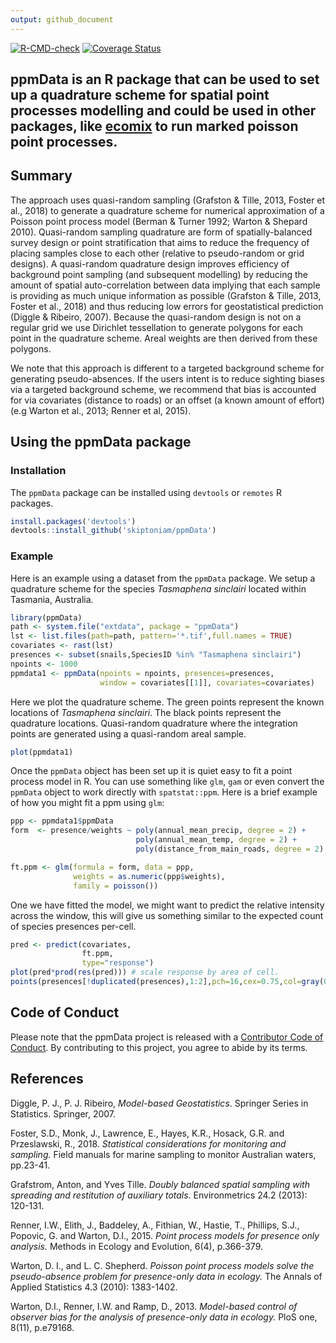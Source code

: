 ```yaml
---
output: github_document
---
```


<!-- badges: start -->
  [![R-CMD-check](https://github.com/skiptoniam/ppmData/workflows/R-CMD-check/badge.svg)](https://github.com/skiptoniam/ppmData/actions)
  [![Coverage Status](https://codecov.io/github/skiptoniam/ppmData/coverage.svg?branch=master)](https://codecov.io/github/skiptoniam/ppmData?branch=master)
<!-- badges: end -->
  
## ppmData is an R package that can be used to set up a quadrature scheme for spatial point processes modelling and could be used in other packages, like [ecomix](https://github.com/skiptoniam/ecomix) to run marked poisson point processes.

## Summary

The approach uses quasi-random sampling (Grafston & Tille, 2013, Foster et al., 2018) to generate a quadrature scheme for numerical approximation of a Poisson point process model (Berman & Turner 1992; Warton & Shepard 2010). Quasi-random sampling quadrature are form of spatially-balanced survey design or point stratification that aims to reduce the frequency of placing samples close to each other (relative to pseudo-random or grid designs). A quasi-random quadrature design improves efficiency of background point sampling (and subsequent modelling) by reducing the amount of spatial auto-correlation between data implying that each sample is providing as much unique information as possible (Grafston & Tille, 2013, Foster et al., 2018) and thus reducing low errors for geostatistical prediction (Diggle & Ribeiro, 2007). Because the quasi-random design is not on a regular grid we use Dirichlet tessellation to generate polygons for each point in the quadrature scheme. Areal weights are then derived from these polygons. 

We note that this approach is different to a targeted background scheme for generating pseudo-absences. If the users intent is to reduce sighting biases via a targeted background scheme, we recommend that bias
is accounted for via covariates (distance to roads) or an offset (a known amount of effort) (e.g Warton et al., 2013; Renner et al, 2015).

## Using the ppmData package

### Installation
The `ppmData` package can be installed using `devtools` or `remotes` R packages.

```r
install.packages('devtools')
devtools::install_github('skiptoniam/ppmData')
```

### Example

Here is an example using a dataset from the `ppmData` package. We setup a quadrature scheme for the species *Tasmaphena sinclairi* located within Tasmania, Australia. 

```r
library(ppmData)
path <- system.file("extdata", package = "ppmData")
lst <- list.files(path=path, pattern='*.tif',full.names = TRUE)
covariates <- rast(lst)
presences <- subset(snails,SpeciesID %in% "Tasmaphena sinclairi")
npoints <- 1000
ppmdata1 <- ppmData(npoints = npoints, presences=presences,
                    window = covariates[[1]], covariates=covariates)
```

Here we plot the quadrature scheme. The green points represent the known locations of *Tasmaphena sinclairi*. The black points represent the quadrature locations. Quasi-random quadrature where the integration points are generated using a quasi-random areal sample.

```r
plot(ppmdata1)
```
Once the `ppmData` object has been set up it is quiet easy to fit a point process
model in R. You can use something like `glm`, `gam` or even convert the 
`ppmData` object to work directly with `spatstat::ppm`. Here is a brief example 
of how you might fit a ppm using `glm`:

```r
ppp <- ppmdata1$ppmData
form  <- presence/weights ~ poly(annual_mean_precip, degree = 2) + 
                            poly(annual_mean_temp, degree = 2) + 
                            poly(distance_from_main_roads, degree = 2)

ft.ppm <- glm(formula = form, data = ppp,
              weights = as.numeric(ppp$weights),
              family = poisson())
```

One we have fitted the model, we might want to predict the relative intensity
across the window, this will give us something similar to the expected count of 
species presences per-cell.

```r
pred <- predict(covariates,
                ft.ppm,
                type="response")
plot(pred*prod(res(pred))) # scale response by area of cell.
points(presences[!duplicated(presences),1:2],pch=16,cex=0.75,col=gray(0.2,0.75))

```


## Code of Conduct
  
Please note that the ppmData project is released with a [Contributor Code of Conduct](https://contributor-covenant.org/version/2/0/CODE_OF_CONDUCT.html). By contributing to this project, you agree to abide by its terms.

## References 

Diggle, P. J., P. J. Ribeiro, *Model-based Geostatistics*. Springer Series in Statistics. Springer, 2007.

Foster, S.D., Monk, J., Lawrence, E., Hayes, K.R., Hosack, G.R. and Przeslawski, R., 2018. *Statistical considerations for monitoring and sampling.* Field manuals for marine sampling to monitor Australian waters, pp.23-41.

Grafstrom, Anton, and Yves Tille. *Doubly balanced spatial sampling with spreading and restitution of auxiliary totals.* Environmetrics 24.2 (2013): 120-131.

Renner, I.W., Elith, J., Baddeley, A., Fithian, W., Hastie, T., Phillips, S.J., Popovic, G. and Warton, D.I., 2015. *Point process models for presence only analysis.* Methods in Ecology and Evolution, 6(4), p.366-379.

Warton, D. I., and L. C. Shepherd. *Poisson point process models solve the pseudo-absence problem for presence-only data in ecology.* The Annals of Applied Statistics 4.3 (2010): 1383-1402.

Warton, D.I., Renner, I.W. and Ramp, D., 2013. *Model-based control of observer bias for the analysis of presence-only data in ecology.* PloS one, 8(11), p.e79168.


